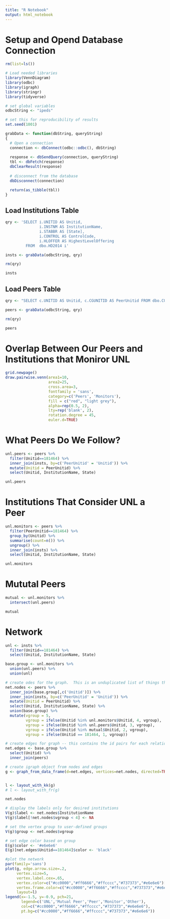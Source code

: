 ```yaml
---
title: "R Notebook"
output: html_notebook
---
```


# Setup and Opend Database Connection

```r
rm(list=ls())

# Load needed libraries
library(VennDiagram)
library(odbc)
library(igraph)
library(stringr)
library(tidyverse)

# set global variables
odbcString <- "ipeds"

# set this for reproducibility of results
set.seed(1001)

grabData <- function(dbString, queryString)
{
  # Open a connection
  connection <- dbConnect(odbc::odbc(), dbString)
  
  response <- dbSendQuery(connection, queryString)
  tbl <- dbFetch(response)
  dbClearResult(response)
  
  # disconnect from the database
  dbDisconnect(connection)

  return(as_tibble(tbl))
}

```

## Load Institutions Table

```r
qry <- 'SELECT i.UNITID AS Unitid,
               i.INSTNM AS InstitutionName,
               i.STABBR AS [State],
               i.CONTROL AS ControlCode,
               i.HLOFFER AS HighestLevelOffering
         FROM  dbo.HD2014 i'

insts <- grabData(odbcString, qry)

rm(qry)

insts

```

## Load Peers Table

```r
qry <- "SELECT c.UNITID AS Unitid, c.CGUNITID AS PeerUnitid FROM dbo.CUSTOMCGIDS2014 c"

peers <- grabData(odbcString, qry)

rm(qry)

peers

```

# Overlap Between Our Peers and Institutions that Moniror UNL

```r
grid.newpage()
draw.pairwise.venn(area1=10,
                   area2=25,
                   cross.area=3,
                   fontfamily = 'sans',
                   category=c('Peers', 'Monitors'),
                   fill = c("red", "light grey"),
                   alpha=rep(0.5, 2),
                   lty=rep('blank', 2),
                   rotation.degree = 45,
                   euler.d=TRUE)

```

# What Peers Do We Follow?

```r
unl.peers <- peers %>%
  filter(Unitid==181464) %>%
  inner_join(insts, by=c('PeerUnitid' = 'Unitid')) %>%
  mutate(Unitid = PeerUnitid) %>%
  select(Unitid, InstitutionName, State)

unl.peers

```

# Institutions That Consider UNL a Peer

```r
unl.monitors <- peers %>%
  filter(PeerUnitid==181464) %>%
  group_by(Unitid) %>%
  summarise(count=n()) %>%
  ungroup() %>%
  inner_join(insts) %>%
  select(Unitid, InstitutionName, State)

unl.monitors
```

# Mututal Peers

```r
mutual <- unl.monitors %>%
  intersect(unl.peers)

mutual
```

# Network

```r
unl <- insts %>%
  filter(Unitid==181464) %>%
  select(Unitid, InstitutionName, State)

base.group <- unl.monitors %>%
  union(unl.peers) %>%
  union(unl)

# create odes for the graph.  This is an unduplicated list of things that are related.
net.nodes <- peers %>%
  inner_join(base.group[,c('Unitid')]) %>%
  inner_join(insts, by=c('PeerUnitid' = 'Unitid')) %>%
  mutate(Unitid = PeerUnitid) %>%
  select(Unitid, InstitutionName, State) %>%
  union(base.group) %>%
  mutate(vgroup = 5,
         vgroup = ifelse(Unitid %in% unl.monitors$Unitid, 4, vgroup),
         vgroup = ifelse(Unitid %in% unl.peers$Unitid, 3, vgroup),
         vgroup = ifelse(Unitid %in% mutual$Unitid, 2, vgroup),
         vgroup = ifelse(Unitid == 181464, 1, vgroup))

# create edges for graph -- this contains the id pairs for each relatiohship.
net.edges <- base.group %>%
  select(Unitid) %>%
  inner_join(peers)

# create igraph object from nodes and edges
g <- graph_from_data_frame(d=net.edges, vertices=net.nodes, directed=TRUE)


l <- layout_with_kk(g)
# l <- layout_with_fr(g)

net.nodes
```


```r
# display the labels only for desired institutions
V(g)$label <- net.nodes$InstitutionName
V(g)$label[!net.nodes$vgroup < 4] <- NA

# set the vertex group to user-defined groups
V(g)$group <- net.nodes$vgroup

# set edge color based on group
E(g)$color <- '#e6e6e6'
E(g)[net.edges$Unitid==181464]$color <- 'black'

#plot the network
par(family='sans')
plot(g, edge.arrow.size=.2,
     vertex.size=5,
     vertex.label.cex=.65,
     vertex.color=c("#cc0000","#ff6666","#ffcccc","#737373","#e6e6e6")[V(g)$group],
     vertex.frame.color=c("#cc0000","#ff6666","#ffcccc","#737373","#e6e6e6")[V(g)$group],
     layout=l)
legend(x=-1.5, y=-0.9, pch=21,
       legend=c('UNL','Mutual Peer','Peer','Monitor','Other'),
       col=c("#cc0000","#ff6666","#ffcccc","#737373","#e6e6e6"),
       pt.bg=c("#cc0000","#ff6666","#ffcccc","#737373","#e6e6e6"))


```

